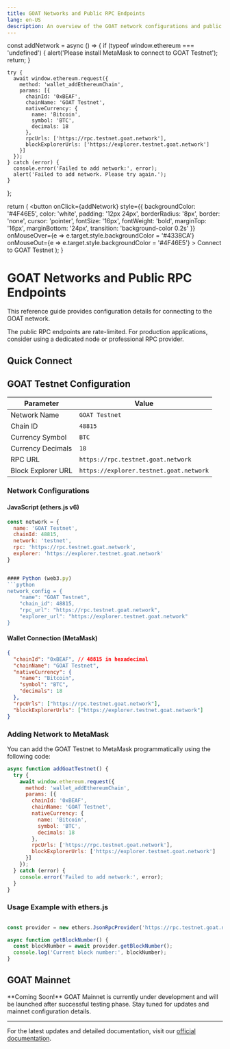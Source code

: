 ```yaml
---
title: GOAT Networks and Public RPC Endpoints
lang: en-US
description: An overview of the GOAT network configurations and public RPC endpoints.
---
```



  const addNetwork = async () => {
    if (typeof window.ethereum === 'undefined') {
      alert('Please install MetaMask to connect to GOAT Testnet');
      return;
    }

    try {
      await window.ethereum.request({
        method: 'wallet_addEthereumChain',
        params: [{
          chainId: '0xBEAF',
          chainName: 'GOAT Testnet',
          nativeCurrency: {
            name: 'Bitcoin',
            symbol: 'BTC',
            decimals: 18
          },
          rpcUrls: ['https://rpc.testnet.goat.network'],
          blockExplorerUrls: ['https://explorer.testnet.goat.network']
        }]
      });
    } catch (error) {
      console.error('Failed to add network:', error);
      alert('Failed to add network. Please try again.');
    }
  };

  return (
    <button
      onClick={addNetwork}
      style={{
        backgroundColor: '#4F46E5',
        color: 'white',
        padding: '12px 24px',
        borderRadius: '8px',
        border: 'none',
        cursor: 'pointer',
        fontSize: '16px',
        fontWeight: 'bold',
        marginTop: '16px',
        marginBottom: '24px',
        transition: 'background-color 0.2s'
      }}
      onMouseOver={e => e.target.style.backgroundColor = '#4338CA'}
      onMouseOut={e => e.target.style.backgroundColor = '#4F46E5'}
    >
      Connect to GOAT Testnet
    </button>
  );
}

# GOAT Networks and Public RPC Endpoints

This reference guide provides configuration details for connecting to the GOAT network.

<Callout type="info">
  The public RPC endpoints are rate-limited. For production applications, consider using a dedicated node or professional RPC provider.
</Callout>

## Quick Connect

<ConnectButton />

## GOAT Testnet Configuration

| Parameter           | Value                                         |
| ------------------ | --------------------------------------------- |
| Network Name       | `GOAT Testnet`                                |
| Chain ID           | `48815`                                       |
| Currency Symbol    | `BTC`                                         |
| Currency Decimals  | `18`                                          |
| RPC URL            | `https://rpc.testnet.goat.network`           |
| Block Explorer URL | `https://explorer.testnet.goat.network`       |

### Network Configurations

#### JavaScript (ethers.js v6)
```javascript
const network = {
  name: 'GOAT Testnet',
  chainId: 48815,
  network: 'testnet',
  rpc: 'https://rpc.testnet.goat.network',
  explorer: 'https://explorer.testnet.goat.network'
}


#### Python (web3.py)
```python
network_config = {
    "name": "GOAT Testnet",
    "chain_id": 48815,
    "rpc_url": "https://rpc.testnet.goat.network",
    "explorer_url": "https://explorer.testnet.goat.network"
}
```

#### Wallet Connection (MetaMask)
```json
{
  "chainId": "0xBEAF", // 48815 in hexadecimal
  "chainName": "GOAT Testnet",
  "nativeCurrency": {
    "name": "Bitcoin",
    "symbol": "BTC",
    "decimals": 18
  },
  "rpcUrls": ["https://rpc.testnet.goat.network"],
  "blockExplorerUrls": ["https://explorer.testnet.goat.network"]
}
```

### Adding Network to MetaMask

You can add the GOAT Testnet to MetaMask programmatically using the following code:

```javascript
async function addGoatTestnet() {
  try {
    await window.ethereum.request({
      method: 'wallet_addEthereumChain',
      params: [{
        chainId: '0xBEAF',
        chainName: 'GOAT Testnet',
        nativeCurrency: {
          name: 'Bitcoin',
          symbol: 'BTC',
          decimals: 18
        },
        rpcUrls: ['https://rpc.testnet.goat.network'],
        blockExplorerUrls: ['https://explorer.testnet.goat.network']
      }]
    });
  } catch (error) {
    console.error('Failed to add network:', error);
  }
}
```

### Usage Example with ethers.js

```javascript

const provider = new ethers.JsonRpcProvider('https://rpc.testnet.goat.network');

async function getBlockNumber() {
  const blockNumber = await provider.getBlockNumber();
  console.log('Current block number:', blockNumber);
}
```

## GOAT Mainnet

<Callout type="warning">
  **Coming Soon!** 
  GOAT Mainnet is currently under development and will be launched after successful testing phase.
  Stay tuned for updates and mainnet configuration details.
</Callout>

---

For the latest updates and detailed documentation, visit our [official documentation](https://docs.goat.network).